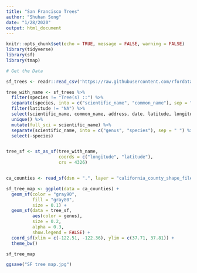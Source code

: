 ```yaml
---
title: "San Francisco Trees"
author: "Shuhan Song"
date: "1/28/2020"
output: html_document
---
```


```r
knitr::opts_chunk$set(echo = TRUE, message = FALSE, warning = FALSE)
library(tidyverse)
library(sf)
library(tmap)
```

```r
# Get the Data

sf_trees <- readr::read_csv('https://raw.githubusercontent.com/rfordatascience/tidytuesday/master/data/2020/2020-01-28/sf_trees.csv')

tree_with_name <- sf_trees %>% 
  filter(species != "Tree(s) ::") %>% 
  separate(species, into = c("scientific_name", "common_name"), sep = "::") %>% 
  filter(latitude != "NA") %>% 
  select(scientific_name, common_name, address, date, latitude, longitude) %>% 
  unique() %>% 
  mutate(full_sci = scientific_name) %>% 
  separate(scientific_name, into = c("genus", "species"), sep = " ") %>% 
  select(-species)


tree_sf <- st_as_sf(tree_with_name, 
                    coords = c("longitude", "latitude"), 
                    crs = 4326) 


ca_counties <- read_sf(dsn = ".", layer = "california_county_shape_file", crs = 4326)

```

```r
sf_tree_map <- ggplot(data = ca_counties) +
  geom_sf(color = "gray90",
          fill = "gray80",
          size = 0.1) +
  geom_sf(data = tree_sf,
          aes(color = genus),
          size = 0.2,
          alpha = 0.3,
          show.legend = FALSE) +
  coord_sf(xlim = c(-122.51, -122.36), ylim = c(37.71, 37.81)) +
  theme_bw()

sf_tree_map

ggsave("SF tree map.jpg")
```

